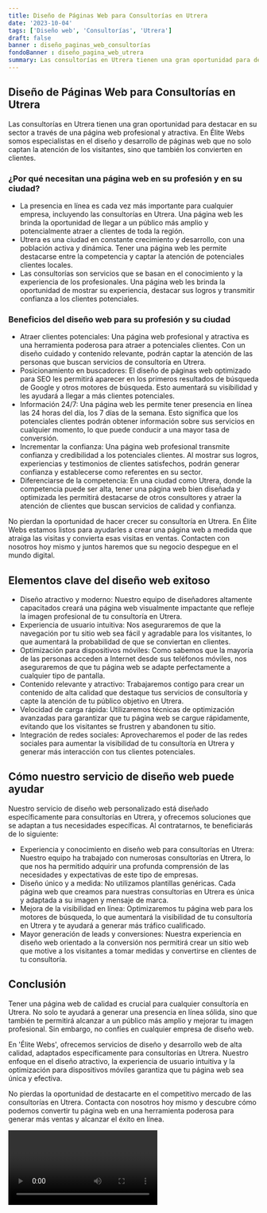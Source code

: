 ```yaml
---
title: Diseño de Páginas Web para Consultorías en Utrera
date: '2023-10-04'
tags: ['Diseño web', 'Consultorías', 'Utrera']
draft: false
banner : diseño_paginas_web_consultorías
fondoBanner : diseño_pagina_web_utrera
summary: Las consultorías en Utrera tienen una gran oportunidad para destacar en su sector a través de una página web profesional y atractiva. En Élite Webs somos especialistas en el diseño y desarrollo de páginas web que no solo captan la atención de los visitantes, sino que también los convierten en clientes.
---
```


## Diseño de Páginas Web para Consultorías en Utrera

Las consultorías en Utrera tienen una gran oportunidad para destacar en su sector a través de una página web profesional y atractiva. En Élite Webs somos especialistas en el diseño y desarrollo de páginas web que no solo captan la atención de los visitantes, sino que también los convierten en clientes.

### ¿Por qué necesitan una página web en su profesión y en su ciudad?

- La presencia en línea es cada vez más importante para cualquier empresa, incluyendo las consultorías en Utrera. Una página web les brinda la oportunidad de llegar a un público más amplio y potencialmente atraer a clientes de toda la región.
- Utrera es una ciudad en constante crecimiento y desarrollo, con una población activa y dinámica. Tener una página web les permite destacarse entre la competencia y captar la atención de potenciales clientes locales.
- Las consultorías son servicios que se basan en el conocimiento y la experiencia de los profesionales. Una página web les brinda la oportunidad de mostrar su experiencia, destacar sus logros y transmitir confianza a los clientes potenciales.

### Beneficios del diseño web para su profesión y su ciudad

- Atraer clientes potenciales: Una página web profesional y atractiva es una herramienta poderosa para atraer a potenciales clientes. Con un diseño cuidado y contenido relevante, podrán captar la atención de las personas que buscan servicios de consultoría en Utrera.
- Posicionamiento en buscadores: El diseño de páginas web optimizado para SEO les permitirá aparecer en los primeros resultados de búsqueda de Google y otros motores de búsqueda. Esto aumentará su visibilidad y les ayudará a llegar a más clientes potenciales.
- Información 24/7: Una página web les permite tener presencia en línea las 24 horas del día, los 7 días de la semana. Esto significa que los potenciales clientes podrán obtener información sobre sus servicios en cualquier momento, lo que puede conducir a una mayor tasa de conversión.
- Incrementar la confianza: Una página web profesional transmite confianza y credibilidad a los potenciales clientes. Al mostrar sus logros, experiencias y testimonios de clientes satisfechos, podrán generar confianza y establecerse como referentes en su sector.
- Diferenciarse de la competencia: En una ciudad como Utrera, donde la competencia puede ser alta, tener una página web bien diseñada y optimizada les permitirá destacarse de otros consultores y atraer la atención de clientes que buscan servicios de calidad y confianza.

No pierdan la oportunidad de hacer crecer su consultoría en Utrera. En Élite Webs estamos listos para ayudarles a crear una página web a medida que atraiga las visitas y convierta esas visitas en ventas. Contacten con nosotros hoy mismo y juntos haremos que su negocio despegue en el mundo digital.

<GifSeo />

<Cta />

## Elementos clave del diseño web exitoso

- Diseño atractivo y moderno: Nuestro equipo de diseñadores altamente capacitados creará una página web visualmente impactante que refleje la imagen profesional de tu consultoría en Utrera.
- Experiencia de usuario intuitiva: Nos aseguraremos de que la navegación por tu sitio web sea fácil y agradable para los visitantes, lo que aumentará la probabilidad de que se conviertan en clientes.
- Optimización para dispositivos móviles: Como sabemos que la mayoría de las personas acceden a Internet desde sus teléfonos móviles, nos aseguraremos de que tu página web se adapte perfectamente a cualquier tipo de pantalla.
- Contenido relevante y atractivo: Trabajaremos contigo para crear un contenido de alta calidad que destaque tus servicios de consultoría y capte la atención de tu público objetivo en Utrera.
- Velocidad de carga rápida: Utilizaremos técnicas de optimización avanzadas para garantizar que tu página web se cargue rápidamente, evitando que los visitantes se frustren y abandonen tu sitio.
- Integración de redes sociales: Aprovecharemos el poder de las redes sociales para aumentar la visibilidad de tu consultoría en Utrera y generar más interacción con tus clientes potenciales.

## Cómo nuestro servicio de diseño web puede ayudar

Nuestro servicio de diseño web personalizado está diseñado específicamente para consultorías en Utrera, y ofrecemos soluciones que se adaptan a tus necesidades específicas. Al contratarnos, te beneficiarás de lo siguiente:

- Experiencia y conocimiento en diseño web para consultorías en Utrera: Nuestro equipo ha trabajado con numerosas consultorías en Utrera, lo que nos ha permitido adquirir una profunda comprensión de las necesidades y expectativas de este tipo de empresas.
- Diseño único y a medida: No utilizamos plantillas genéricas. Cada página web que creamos para nuestras consultorías en Utrera es única y adaptada a su imagen y mensaje de marca.
- Mejora de la visibilidad en línea: Optimizaremos tu página web para los motores de búsqueda, lo que aumentará la visibilidad de tu consultoría en Utrera y te ayudará a generar más tráfico cualificado.
- Mayor generación de leads y conversiones: Nuestra experiencia en diseño web orientado a la conversión nos permitirá crear un sitio web que motive a los visitantes a tomar medidas y convertirse en clientes de tu consultoría.

## Conclusión

Tener una página web de calidad es crucial para cualquier consultoría en Utrera. No solo te ayudará a generar una presencia en línea sólida, sino que también te permitirá alcanzar a un público más amplio y mejorar tu imagen profesional. Sin embargo, no confíes en cualquier empresa de diseño web.

En 'Élite Webs', ofrecemos servicios de diseño y desarrollo web de alta calidad, adaptados específicamente para consultorías en Utrera. Nuestro enfoque en el diseño atractivo, la experiencia de usuario intuitiva y la optimización para dispositivos móviles garantiza que tu página web sea única y efectiva.

No pierdas la oportunidad de destacarte en el competitivo mercado de las consultorías en Utrera. Contacta con nosotros hoy mismo y descubre cómo podemos convertir tu página web en una herramienta poderosa para generar más ventas y alcanzar el éxito en línea.

<Video />

<CtaBot job='Consultorías' city='Utrera'/>

<Gmaps query='Utrera+españa+maps' />
